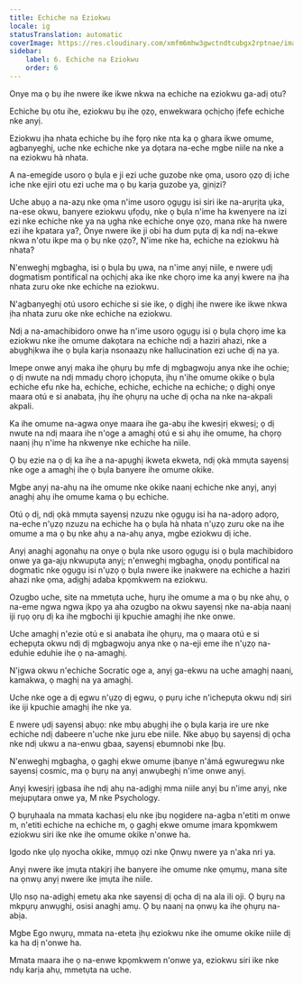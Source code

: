 ```yaml
---
title: Echiche na Eziokwu
locale: ig
statusTranslation: automatic
coverImage: https://res.cloudinary.com/xmfm6mhw3gwctndtcubgx2rptnae/image/upload/v1741354419/small_cover_la_gran_rebelion_28716e29d2.webp
sidebar:
    label: 6. Echiche na Eziokwu
    order: 6
---
```

Onye ma ọ bụ ihe nwere ike ikwe nkwa na echiche na eziokwu ga-adị otu?

Echiche bụ otu ihe, eziokwu bụ ihe ọzọ, enwekwara ọchịchọ ịfefe echiche nke anyị.

Eziokwu ịha nhata echiche bụ ihe fọrọ nke nta ka ọ ghara ikwe omume, agbanyeghị, uche nke echiche nke ya dọtara na-eche mgbe niile na nke a na eziokwu hà nhata.

A na-emegide usoro ọ bụla e ji ezi uche guzobe nke ọma, usoro ọzọ dị iche iche nke ejiri otu ezi uche ma ọ bụ karịa guzobe ya, gịnịzi?

Uche abụọ a na-azụ nke ọma n'ime usoro ọgụgụ isi siri ike na-arụrịta ụka, na-ese okwu, banyere eziokwu ụfọdụ, nke ọ bụla n'ime ha kwenyere na izi ezi nke echiche nke ya na ụgha nke echiche onye ọzọ, mana nke ha nwere ezi ihe kpatara ya?, Ònye nwere ike ji obi ha dum pụta dị ka ndị na-ekwe nkwa n'otu ikpe ma ọ bụ nke ọzọ?, N'ime nke ha, echiche na eziokwu hà nhata?

N'enweghị mgbagha, isi ọ bụla bụ ụwa, na n'ime anyị niile, e nwere ụdị dogmatism pontifical na ọchịchị aka ike nke chọrọ ime ka anyị kwere na ịha nhata zuru oke nke echiche na eziokwu.

N'agbanyeghị otú usoro echiche si sie ike, ọ dịghị ihe nwere ike ikwe nkwa ịha nhata zuru oke nke echiche na eziokwu.

Ndị a na-amachibidoro onwe ha n'ime usoro ọgụgụ isi ọ bụla chọrọ ime ka eziokwu nke ihe omume dakọtara na echiche ndị a haziri ahazi, nke a abụghịkwa ihe ọ bụla karịa nsonaazụ nke hallucination ezi uche dị na ya.

Imepe onwe anyị maka ihe ọhụrụ bụ mfe dị mgbagwoju anya nke ihe ochie; ọ dị nwute na ndị mmadụ chọrọ ịchọpụta, ịhụ n'ihe omume okike ọ bụla echiche efu nke ha, echiche, echiche, echiche na echiche; ọ dịghị onye maara otú e si anabata, ịhụ ihe ọhụrụ na uche dị ọcha na nke na-akpali akpali.

Ka ihe omume na-agwa onye maara ihe ga-abụ ihe kwesịrị ekwesị; ọ dị nwute na ndị maara ihe n'oge a amaghị otú e si ahụ ihe omume, ha chọrọ naanị ịhụ n'ime ha nkwenye nke echiche ha niile.

Ọ bụ ezie na ọ dị ka ihe a na-apụghị ikweta ekweta, ndị ọkà mmụta sayensị nke oge a amaghị ihe ọ bụla banyere ihe omume okike.

Mgbe anyị na-ahụ na ihe omume nke okike naanị echiche nke anyị, anyị anaghị ahụ ihe omume kama ọ bụ echiche.

Otú ọ dị, ndị ọkà mmụta sayensị nzuzu nke ọgụgụ isi ha na-adọrọ adọrọ, na-eche n'ụzọ nzuzu na echiche ha ọ bụla hà nhata n'ụzọ zuru oke na ihe omume a ma ọ bụ nke ahụ a na-ahụ anya, mgbe eziokwu dị iche.

Anyị anaghị agọnahụ na onye ọ bụla nke usoro ọgụgụ isi ọ bụla machibidoro onwe ya ga-ajụ nkwupụta anyị; n'enweghị mgbagha, ọnọdụ pontifical na dogmatic nke ọgụgụ isi n'ụzọ ọ bụla nwere ike ịnakwere na echiche a haziri ahazi nke ọma, adịghị adaba kpọmkwem na eziokwu.

Ozugbo uche, site na mmetụta uche, hụrụ ihe omume a ma ọ bụ nke ahụ, ọ na-eme ngwa ngwa ịkpọ ya aha ozugbo na okwu sayensị nke na-abịa naanị iji rụọ ọrụ dị ka ihe mgbochi iji kpuchie amaghị ihe nke onwe.

Uche amaghị n'ezie otú e si anabata ihe ọhụrụ, ma ọ maara otú e si echepụta okwu ndị dị mgbagwoju anya nke ọ na-eji eme ihe n'ụzọ na-eduhie eduhie ihe ọ na-amaghị.

N'ịgwa okwu n'echiche Socratic oge a, anyị ga-ekwu na uche amaghị naanị, kamakwa, ọ maghị na ya amaghị.

Uche nke oge a dị egwu n'ụzọ dị egwu, ọ pụrụ iche n'ichepụta okwu ndị siri ike iji kpuchie amaghị ihe nke ya.

E nwere ụdị sayensị abụọ: nke mbụ abụghị ihe ọ bụla karịa ire ure nke echiche ndị dabeere n'uche nke juru ebe niile. Nke abụọ bụ sayensị dị ọcha nke ndị ukwu a na-enwu gbaa, sayensị ebumnobi nke Ịbụ.

N'enweghị mgbagha, ọ gaghị ekwe omume ịbanye n'ámá egwuregwu nke sayensị cosmic, ma ọ bụrụ na anyị anwụbeghị n'ime onwe anyị.

Anyị kwesịrị ịgbasa ihe ndị ahụ na-adịghị mma niile anyị bu n'ime anyị, nke mejupụtara onwe ya, M nke Psychology.

Ọ bụrụhaala na mmata kachasị elu nke ịbụ nọgidere na-agba n'etiti m onwe m, n'etiti echiche na echiche m, ọ gaghị ekwe omume ịmara kpọmkwem eziokwu siri ike nke ihe omume okike n'onwe ha.

Igodo nke ụlọ nyocha okike, mmụọ ozi nke Ọnwụ nwere ya n'aka nri ya.

Anyị nwere ike ịmụta ntakịrị ihe banyere ihe omume nke ọmụmụ, mana site na ọnwụ anyị nwere ike ịmụta ihe niile.

Ụlọ nsọ na-adịghị emetụ aka nke sayensị dị ọcha dị na ala ili oji. Ọ bụrụ na mkpụrụ anwụghị, osisi anaghị amụ. Ọ bụ naanị na ọnwụ ka ihe ọhụrụ na-abịa.

Mgbe Ego nwụrụ, mmata na-eteta ịhụ eziokwu nke ihe omume okike niile dị ka ha dị n'onwe ha.

Mmata maara ihe ọ na-enwe kpọmkwem n'onwe ya, eziokwu siri ike nke ndụ karịa ahụ, mmetụta na uche.


